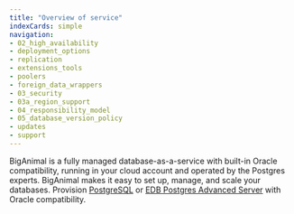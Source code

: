 ```yaml
---
title: "Overview of service"
indexCards: simple
navigation:
- 02_high_availability
- deployment_options
- replication
- extensions_tools
- poolers
- foreign_data_wrappers
- 03_security
- 03a_region_support
- 04_responsibility_model
- 05_database_version_policy
- updates
- support
---
```


<div id="requirements_overview" class="registered_link"></div>

BigAnimal is a fully managed database-as-a-service with built-in Oracle compatibility, running in your cloud account and operated by the Postgres experts. BigAnimal makes it easy to set up, manage, and scale your databases. Provision [PostgreSQL](https://www.enterprisedb.com/docs/supported-open-source/postgresql/) or [EDB Postgres Advanced Server](https://www.enterprisedb.com/docs/epas/latest/) with Oracle compatibility. 
